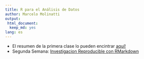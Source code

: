 ```yaml
---
title: R para el Análisis de Datos
author: Marcelo Molinatti
output: 
 html_document:
  keep_md: yes
lang: es
---
```


* El resumen de la primera clase lo pueden encintrar [aquí!]()
* Segunda Semana: [Investigacion Reproducible con RMarkdown](https://github.com/Ryuta2329/R-Analisis-Datos/blob/master/slides/RepResearch-RMarkdown.html)